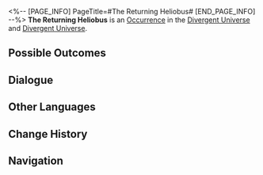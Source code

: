 <%-- [PAGE_INFO]
PageTitle=#The Returning Heliobus#
[END_PAGE_INFO] --%>
{{Stub}}
{{Simulated Universe Event Infobox
|id            = 21101
|title         = 
|image         = Occurrence The Returning Heliobus.png
|domains_su    = 
|domains_swarm = 
|domains_gng   = 
|domains_du    = Unknown
|domains_und   = Unknown
|requirements  = 
|prev          = 
|next          = 
|characters    = 
|factions      = 
|order         = 001
|order_du      = 093
}}
'''The Returning Heliobus''' is an [[Divergent Universe/Occurrence|Occurrence]] in the [[Divergent Universe]] and [[Divergent Universe]].

==Possible Outcomes==
{{Possible Outcomes
|choice_1 = No crying if you lose.
|result_1 = Enter battle with Cirrus and obtain 2 Component(s) of 2-star rarity after winning.
|modes_1  = und

|choice_2 = No crying if you lose.
|result_2 = Enter battle with Cirrus and obtain 2 Blessing(s) of 2-star rarity after winning.
|modes_2  = du

}}
<!--
==Gameplay Notes==
* 
-->
==Dialogue==
{{Dialogue Start}}
:{{tx}}
{{Dialogue End}}

==Other Languages==
{{Other Languages
|en   = The Returning Heliobus
|zhs  = 归来的岁阳
|zht  = 歸來的歲陽
|ja   = {{Rubi|帰|かえ}}ってきた{{Rubi|歳陽|さいよう}}
|ko   = 돌아온 세양
|es   = El heliobus de regreso
|fr   = Le retour de l'Héliobe
|ru   = Вернувшаяся хелиоби
|th   = Heliobi ที่หวนคืน
|vi   = Tuế Dương Trở Về
|de   = Rückkehr des Heliobus
|id   = Heliobus yang Kembali
|pt   = O Heliobus em Regresso
}}

==Change History==
{{Change History|null}}

==Navigation==
{{Occurrence Navbox}}